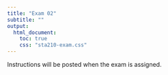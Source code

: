 ```yaml
---
title: "Exam 02"
subtitle: ""
output: 
  html_document:
    toc: true
    css: "sta210-exam.css"
---
```


Instructions will be posted when the exam is assigned. 